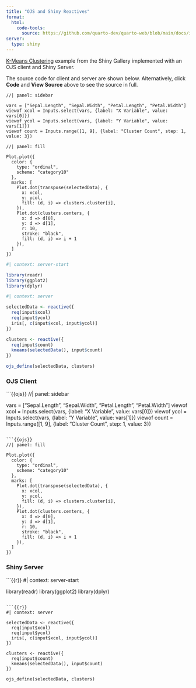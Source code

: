 ```yaml
---
title: "OJS and Shiny Reactives"
format: 
  html:
    code-tools: 
      source: https://github.com/quarto-dev/quarto-web/blob/main/docs/interactive/ojs/examples/_shiny/kmeans/kmeans-shiny-ojs.qmd
server:
  type: shiny
---
```


[K-Means Clustering](https://shiny.rstudio.com/gallery/kmeans-example.html) example 
from the Shiny Gallery implemented with an OJS client and Shiny Server.

The source code for client and server are shown below. Alternatively,
click **Code** and **View Source** above to see the source in full.

```ojs
//| panel: sidebar

vars = ["Sepal.Length", "Sepal.Width", "Petal.Length", "Petal.Width"]
viewof xcol = Inputs.select(vars, {label: "X Variable", value: vars[0]})
viewof ycol = Inputs.select(vars, {label: "Y Variable", value: vars[1]})
viewof count = Inputs.range([1, 9], {label: "Cluster Count", step: 1, value: 3})
```

```ojs
//| panel: fill

Plot.plot({
  color: {
    type: "ordinal",
    scheme: "category10"
  },
  marks: [
    Plot.dot(transpose(selectedData), {
      x: xcol,
      y: ycol,
      fill: (d, i) => clusters.cluster[i],
    }),
    Plot.dot(clusters.centers, { 
      x: d => d[0],
      y: d => d[1],
      r: 10,
      stroke: "black",
      fill: (d, i) => i + 1
    }),
  ]
})
```

```r
#| context: server-start

library(readr)
library(ggplot2)
library(dplyr)
```

```r
#| context: server

selectedData <- reactive({
  req(input$xcol)
  req(input$ycol)
  iris[, c(input$xcol, input$ycol)]
})

clusters <- reactive({
  req(input$count)
  kmeans(selectedData(), input$count)
})

ojs_define(selectedData, clusters)
```


::: {.panel-tabset}

### OJS Client

```{{ojs}}
//| panel: sidebar

vars = ["Sepal.Length", "Sepal.Width", "Petal.Length", "Petal.Width"]
viewof xcol = Inputs.select(vars, {label: "X Variable", value: vars[0]})
viewof ycol = Inputs.select(vars, {label: "Y Variable", value: vars[1]})
viewof count = Inputs.range([1, 9], {label: "Cluster Count", step: 1, value: 3})
```

```{{ojs}}
//| panel: fill

Plot.plot({
  color: {
    type: "ordinal",
    scheme: "category10"
  },
  marks: [
    Plot.dot(transpose(selectedData), {
      x: xcol,
      y: ycol,
      fill: (d, i) => clusters.cluster[i],
    }),
    Plot.dot(clusters.centers, { 
      x: d => d[0],
      y: d => d[1],
      r: 10,
      stroke: "black",
      fill: (d, i) => i + 1
    }),
  ]
})
```

### Shiny Server

```{{r}}
#| context: server-start

library(readr)
library(ggplot2)
library(dplyr)
```

```{{r}}
#| context: server

selectedData <- reactive({
  req(input$xcol)
  req(input$ycol)
  iris[, c(input$xcol, input$ycol)]
})

clusters <- reactive({
  req(input$count)
  kmeans(selectedData(), input$count)
})

ojs_define(selectedData, clusters)
```


:::

